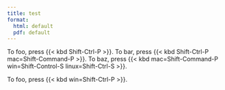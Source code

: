 ```yaml
---
title: test
format: 
  html: default
  pdf: default
---
```


To foo, press {{< kbd Shift-Ctrl-P >}}. To bar, press {{< kbd Shift-Ctrl-P mac=Shift-Command-P >}}. To baz, press {{< kbd mac=Shift-Command-P win=Shift-Control-S linux=Shift-Ctrl-S >}}.

To foo, press {{< kbd win=Shift-Ctrl-P >}}. 
